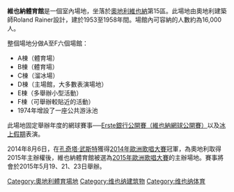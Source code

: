 {{Link style|time=2015-12-12T04:12:28+00:00}}
{{Infobox 體育場館 
| stadium_name = 維也納體育館<br>Wiener Stadthalle
| image =  [[File:Wiener_Stadthalle_Aussen_2008.jpg|300px]]
| location = [[奧地利|奧地利]][[維也納|維也納]]
| coordinates = {{coord|48|12|07|N|16|19|58|E}}
| broke_ground = 1953年
| opened = 1958年
| owner = 
| operator = 
| construction_cost = 
| seating_capacity = 16,000人
}}
'''維也納體育館'''是一個室內場地，坐落於[[奧地利|奧地利]][[維也納|維也納]]第15區。此場地由奧地利建築師Roland Rainer設計，建於1953至1958年間。場館內可容納的人數約為16,000人。

整個場地分做A至F六個場館：
*A棟（體育場）
*B棟（體育場）
*C棟（溜冰場）
*D棟（主場館，大多數表演場地）
*E棟（多舉辦小型活動）
*F棟（可舉辦較貼近的活動）
*1974年增設了一座公共游泳池

此場地固定舉辦年度的網球賽事──[[:en:Vienna_Open|Erste銀行公開賽（維也納網球公開賽）]]以及[[:en:Holiday_on_Ice|冰上假期]]表演。

2014年8月6日，在[[孔奇塔·武斯特|孔奇塔·武斯特]]獲得[[2014年歐洲歌唱大賽|2014年歐洲歌唱大賽]]冠軍，為奧地利取得2015年主辦權後，維也納體育館被選為[[2015年歐洲歌唱大賽|2015年歐洲歌唱大賽]]的主辦場地。賽事將會於2015年5月19、21、23日舉辦。

[[Category:奧地利體育場地|Category:奧地利體育場地]]
[[Category:维也纳建筑物|Category:维也纳建筑物]]
[[Category:维也纳体育|Category:维也纳体育]]
